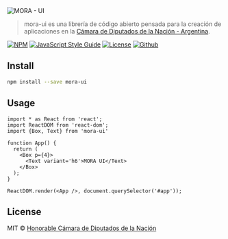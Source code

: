 
<Meta title="Introduction" />

<style>{`
  .main-logo-container {
    text-align: center
  }
`}</style>

<div className='main-logo-container'>
  <img src={Logo} alt="MORA - UI" />
</div>

> mora-ui es una librería de código abierto pensada para la creación de aplicaciones en la [Cámara de Diputados de la Nación - Argentina](https://www.hcdn.gob.ar).

[![NPM](https://img.shields.io/npm/v/mora-ui.svg)](https://www.npmjs.com/package/mora-ui)
[![JavaScript Style Guide](https://img.shields.io/badge/code_style-standard-brightgreen.svg)](https://standardjs.com)
[![License](https://img.shields.io/github/license/hcdn/mora-ui?style=flat)](https://github.com/hcdn/mora-ui/blob/main/LICENSE)
[![Github](https://shields.io/badge/hcdn-mora--ui-blue?logo=github&style=flat)](https://github.com/hcdn/mora-ui)

## Install

```bash
npm install --save mora-ui
```

## Usage

```tsx
import * as React from 'react';
import ReactDOM from 'react-dom';
import {Box, Text} from 'mora-ui'

function App() {
  return (
    <Box p={4}>
      <Text variant='h6'>MORA UI</Text>
    </Box>
  );
}

ReactDOM.render(<App />, document.querySelector('#app'));
```

## License

MIT © [Honorable Cámara de Diputados de la Nación](https://github.com/hcdn)
